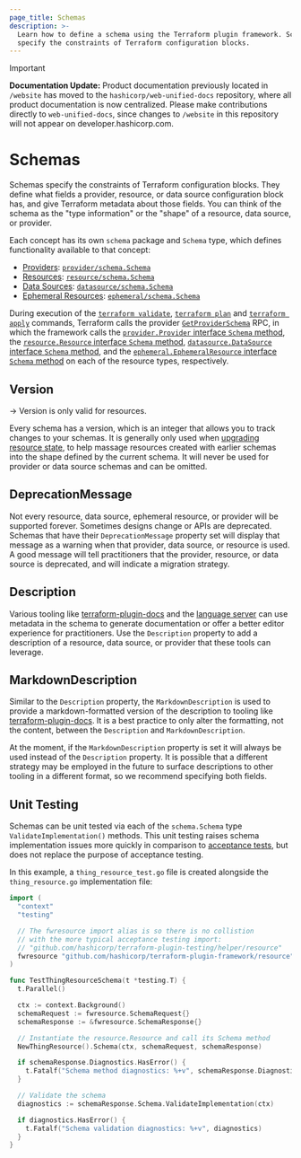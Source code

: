 ```yaml
---
page_title: Schemas
description: >-
  Learn how to define a schema using the Terraform plugin framework. Schemas
  specify the constraints of Terraform configuration blocks.
---
```


> [!IMPORTANT]  
> **Documentation Update:** Product documentation previously located in `/website` has moved to the `hashicorp/web-unified-docs` repository, where all product documentation is now centralized. Please make contributions directly to `web-unified-docs`, since changes to `/website` in this repository will not appear on developer.hashicorp.com.

# Schemas

Schemas specify the constraints of Terraform configuration blocks. They define what fields a provider,
resource, or data source configuration block has, and give Terraform metadata
about those fields. You can think of the schema as the "type information" or
the "shape" of a resource, data source, or provider.

Each concept has its own `schema` package and `Schema` type, which defines functionality available to that concept:

- [Providers](/terraform/plugin/framework/providers): [`provider/schema.Schema`](https://pkg.go.dev/github.com/hashicorp/terraform-plugin-framework/provider/schema#Schema)
- [Resources](/terraform/plugin/framework/resources): [`resource/schema.Schema`](https://pkg.go.dev/github.com/hashicorp/terraform-plugin-framework/resource/schema#Schema)
- [Data Sources](/terraform/plugin/framework/data-sources): [`datasource/schema.Schema`](https://pkg.go.dev/github.com/hashicorp/terraform-plugin-framework/datasource/schema#Schema)
- [Ephemeral Resources](/terraform/plugin/framework/ephemeral-resources): [`ephemeral/schema.Schema`](https://pkg.go.dev/github.com/hashicorp/terraform-plugin-framework/ephemeral/schema#Schema)

During execution of the [`terraform validate`](/terraform/cli/commands/validate), [`terraform plan`](/terraform/cli/commands/plan) and [`terraform apply`](/terraform/cli/commands/apply) commands, Terraform calls the provider [`GetProviderSchema`](/terraform/plugin/framework/internals/rpcs#getproviderschema-rpc) RPC, in which the framework calls the [`provider.Provider` interface `Schema` method](https://pkg.go.dev/github.com/hashicorp/terraform-plugin-framework/provider#Provider.Schema), the [`resource.Resource` interface `Schema` method](https://pkg.go.dev/github.com/hashicorp/terraform-plugin-framework/resource#Resource.Schema), [`datasource.DataSource` interface `Schema` method](https://pkg.go.dev/github.com/hashicorp/terraform-plugin-framework/datasource#DataSource.Schema), and the [`ephemeral.EphemeralResource` interface `Schema` method](https://pkg.go.dev/github.com/hashicorp/terraform-plugin-framework/ephemeral#EphemeralResource.Schema) on each of the resource types, respectively.

## Version

-> Version is only valid for resources.

Every schema has a version, which is an integer that allows you to track changes to your schemas. It is generally only used when
[upgrading resource state](/terraform/plugin/framework/resources/state-upgrade), to help massage resources created with earlier
schemas into the shape defined by the current schema. It will never be used for
provider or data source schemas and can be omitted.

## DeprecationMessage

Not every resource, data source, ephemeral resource, or provider will be supported forever.
Sometimes designs change or APIs are deprecated. Schemas that have their
`DeprecationMessage` property set will display that message as a warning when
that provider, data source, or resource is used. A good message will tell
practitioners that the provider, resource, or data source is deprecated, and
will indicate a migration strategy.

## Description

Various tooling like
[terraform-plugin-docs](https://github.com/hashicorp/terraform-plugin-docs) and
the [language server](https://github.com/hashicorp/terraform-ls) can use
metadata in the schema to generate documentation or offer a better editor
experience for practitioners. Use the `Description` property to add a description of a resource, data source, or provider that these tools can leverage.

## MarkdownDescription

Similar to the `Description` property, the `MarkdownDescription` is used to
provide a markdown-formatted version of the description to tooling like
[terraform-plugin-docs](https://github.com/hashicorp/terraform-plugin-docs). It
is a best practice to only alter the formatting, not the content, between the
`Description` and `MarkdownDescription`.

At the moment, if the `MarkdownDescription` property is set it will always be
used instead of the `Description` property. It is possible that a different strategy may be employed in the future to surface descriptions to other tooling in a different format, so we recommend specifying both fields.

## Unit Testing

Schemas can be unit tested via each of the `schema.Schema` type `ValidateImplementation()` methods. This unit testing raises schema implementation issues more quickly in comparison to [acceptance tests](/terraform/plugin/framework/acctests), but does not replace the purpose of acceptance testing.

In this example, a `thing_resource_test.go` file is created alongside the `thing_resource.go` implementation file:

```go
import (
  "context"
  "testing"

  // The fwresource import alias is so there is no collistion
  // with the more typical acceptance testing import:
  // "github.com/hashicorp/terraform-plugin-testing/helper/resource"
  fwresource "github.com/hashicorp/terraform-plugin-framework/resource"
)

func TestThingResourceSchema(t *testing.T) {
  t.Parallel()

  ctx := context.Background()
  schemaRequest := fwresource.SchemaRequest{}
  schemaResponse := &fwresource.SchemaResponse{}

  // Instantiate the resource.Resource and call its Schema method
  NewThingResource().Schema(ctx, schemaRequest, schemaResponse)

  if schemaResponse.Diagnostics.HasError() {
    t.Fatalf("Schema method diagnostics: %+v", schemaResponse.Diagnostics)
  }

  // Validate the schema
  diagnostics := schemaResponse.Schema.ValidateImplementation(ctx)

  if diagnostics.HasError() {
    t.Fatalf("Schema validation diagnostics: %+v", diagnostics)
  }
}
```
